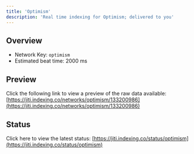 ```yaml
---
title: 'Optimism'
description: 'Real time indexing for Optimism; delivered to you'
---
```


## Overview
- Network Key: `optimism`
- Estimated beat time: 2000 ms

## Preview
Click the following link to view a preview of the raw data available: [https://jiti.indexing.co/networks/optimism/133200986](https://jiti.indexing.co/networks/optimism/133200986)

## Status
Click here to view the latest status: [https://jiti.indexing.co/status/optimism](https://jiti.indexing.co/status/optimism)
